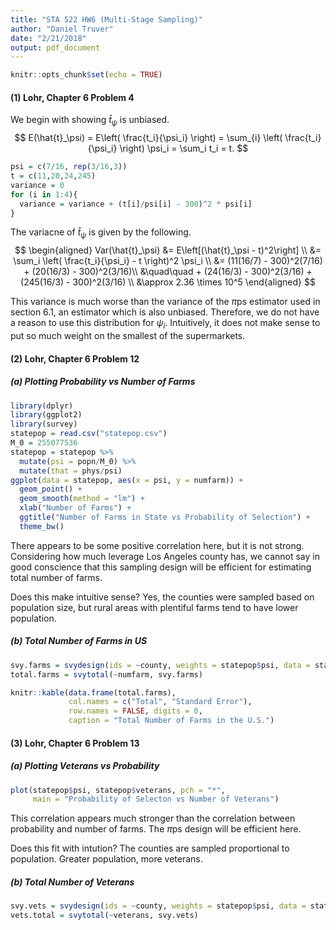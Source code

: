 ```yaml
---
title: "STA 522 HW6 (Multi-Stage Sampling)"
author: "Daniel Truver"
date: "2/21/2018"
output: pdf_document
---
```


```r
knitr::opts_chunk$set(echo = TRUE)
```

#### (1) Lohr, Chapter 6 Problem 4  

We begin with showing $\hat{t}_\psi$ is unbiased. 
$$
E(\hat{t}_\psi) 
= E\left( \frac{t_i}{\psi_i} \right) 
= \sum_{i} \left( \frac{t_i}{\psi_i} \right) \psi_i
= \sum_i t_i = t.
$$

```r
psi = c(7/16, rep(3/16,3))
t = c(11,20,24,245)
variance = 0
for (i in 1:4){
  variance = variance + (t[i]/psi[i] - 300)^2 * psi[i]
}
```

The variacne of $\hat{t}_\psi$ is given by the following.
$$
\begin{aligned}
Var(\hat{t}_\psi) 
&= E\left[(\hat{t}_\psi - t)^2\right] \\
&= \sum_i \left( \frac{t_i}{\psi_i} - t \right)^2 \psi_i \\
&= (11(16/7) - 300)^2(7/16) + (20(16/3) - 300)^2(3/16)\\
&\quad\quad + (24(16/3) - 300)^2(3/16) + (245(16/3) - 300)^2(3/16) \\
&\approx 2.36 \times 10^5
\end{aligned}
$$

This variance is much worse than the variance of the $\pi$ps estimator used in section 6.1, an estimator which is also unbiased. Therefore, we do not have a reason to use this distribution for $\psi_i$. Intuitively, it does not make sense to put so much weight on the smallest of the supermarkets. 

#### (2) Lohr, Chapter 6 Problem 12

##### (a) Plotting Probability vs Number of Farms

```r
library(dplyr)
library(ggplot2)
library(survey)
statepop = read.csv("statepop.csv")
M_0 = 255077536
statepop = statepop %>%
  mutate(psi = popn/M_0) %>%
  mutate(that = phys/psi)
ggplot(data = statepop, aes(x = psi, y = numfarm)) +
  geom_point() + 
  geom_smooth(method = "lm") +
  xlab("Number of Farms") +
  ggtitle("Number of Farms in State vs Probability of Selection") +
  theme_bw()
```

There appears to be some positive correlation here, but it is not strong. Considering how much leverage Los Angeles county has, we cannot say in good conscience that this sampling design will be efficient for estimating total number of farms.

Does this make intuitive sense? Yes, the counties were sampled based on population size, but rural areas with plentiful farms tend to have lower population. 

##### (b) Total Number of Farms in US

```r
svy.farms = svydesign(ids = ~county, weights = statepop$psi, data = statepop)
total.farms = svytotal(~numfarm, svy.farms)
```

```r
knitr::kable(data.frame(total.farms),
             col.names = c("Total", "Standard Error"),
             row.names = FALSE, digits = 0, 
             caption = "Total Number of Farms in the U.S.")
```

#### (3) Lohr, Chapter 6 Problem 13

##### (a) Plotting Veterans vs Probability 

```r
plot(statepop$psi, statepop$veterans, pch = "*",
     main = "Probability of Selecton vs Number of Veterans")
```

This correlation appears much stronger than the correlation between probability and number of farms. The $\pi$ps design will be efficient here.

Does this fit with intution? The counties are sampled proportional to population. Greater population, more veterans. 

##### (b) Total Number of Veterans 

```r
svy.vets = svydesign(ids = ~county, weights = statepop$psi, data = statepop)
vets.total = svytotal(~veterans, svy.vets)
```


